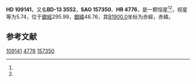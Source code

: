 {{Starbox begin
| name = HD 109141
}}
{{Starbox observe
| epoch = [[J2000.0|J2000.0]]
| constell = {{星座名待查}}<ref name=SIMBAD>{{cite web
 | url=http://simbad.u-strasbg.fr/simbad/sim-id?Ident=HR+4776
 | title=Pulsating variable Star
 | publisher=Centre de Données astronomiques de Strasbourg
 | work=SIMBAD
 | accessdate=2012-07-13
 | archive-date=2016-03-17
 | archive-url=https://web.archive.org/web/20160317093031/http://simbad.u-strasbg.fr/simbad/sim-id?Ident=HR+4776
 | dead-url=no
 }}</ref><ref name=DATA>{{cite web
 | url=http://vizier.u-strasbg.fr/viz-bin/VizieR-5?-out.add=.&-source=5050&-corr=PK=HR&-out.max=9999&HR=4776
 | title=VizieR Detailed Page
 | accessdate=2012-07-13
 | archive-date=2016-03-04
 | archive-url=https://web.archive.org/web/20160304232835/http://vizier.u-strasbg.fr/viz-bin/VizieR-5?-out.add=.&-source=5050&-corr=PK=HR&-out.max=9999&HR=4776
 | dead-url=no
 }}</ref>
| 星官 = 
| ra = {{RA|12|32|36}}<ref name=SIMBAD /><ref name=DATA />
| dec = {{DEC|-13|51|33}}<ref name=SIMBAD /><ref name=DATA />
| appmag_v = 5.74<ref name=SIMBAD /><ref name=DATA />
}}
{{Starbox character
| class = F2V<ref name=SIMBAD /><ref name=DATA />
| b-v = 0.4<ref name=SIMBAD /><ref name=DATA />
| u-b = -0.02<ref name=SIMBAD /><ref name=DATA />
| r-i = <ref name=SIMBAD /><ref name=DATA />
| variable = 
}}
{{Starbox astrometry
| radial_v = -0.02
| prop_mo_ra = -1
| parallax = 
| p_error = 
}}
{{Starbox catalog
| names =BD-13 3552，[[SAO星表|SAO]] 157350，[[HD星表|HD]] 109141，[[HR星表|HR]] 4776}}
{{Starbox reference |Simbad=HR+4776}}
{{Starbox end}}

'''HD 109141'''，又名'''BD-13 3552'''，'''SAO 157350'''、'''HR 4776'''，是一颗恒星<ref name=SIMBAD /><ref name=DATA />，视星等为5.74，位于[[銀道座標系|銀經]]295.99，[[銀道座標系|銀緯]]48.76，其[[B1900.0|B1900.0]]坐标为赤經{{RA|12|27|25.4}}，赤緯{{DEC|-13|48.76|20}}。

== 参考文献 ==
{{reflist}}

{{star-stub}}

[[Category:HD和HDE天體|109141]]
[[Category:HR天體|4776]]
[[Category:SAO天體|157350]]